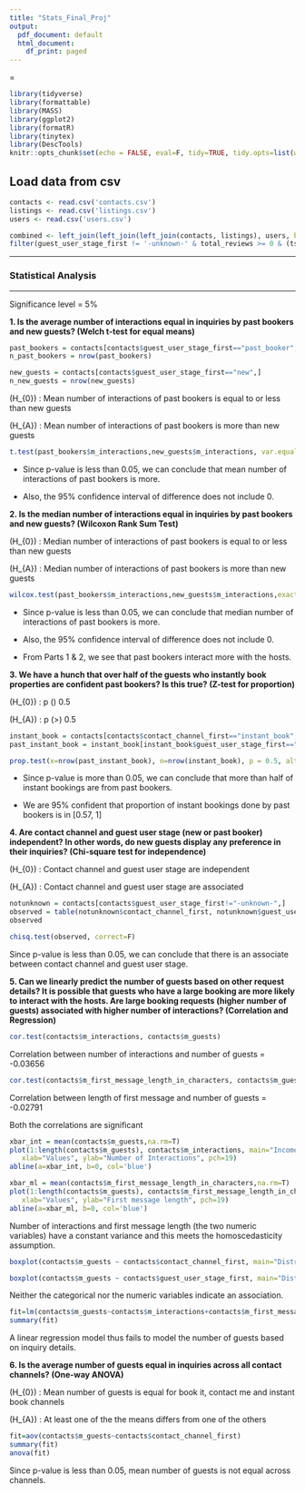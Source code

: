 ---
title: "Stats_Final_Proj"
output:
  pdf_document: default
  html_document:
    df_print: paged
---
=
```{r setup, include=FALSE}
library(tidyverse)
library(formattable)
library(MASS)
library(ggplot2)
library(formatR)
library(tinytex)
library(DescTools)
knitr::opts_chunk$set(echo = FALSE, eval=F, tidy=TRUE, tidy.opts=list(width.cutoff=80))
```

## Load data from csv
```{r echo = FALSE, eval= TRUE}
contacts <- read.csv('contacts.csv')
listings <- read.csv('listings.csv')
users <- read.csv('users.csv')
```

```{r echo = FALSE, eval= TRUE}
combined <- left_join(left_join(left_join(contacts, listings), users, by = c("id_guest_anon" = "id_user_anon")), users, by = c("id_host_anon" = "id_user_anon"), suffix = c("_guest", "_host")) %>% distinct() %>%  # Remove duplicates
filter(guest_user_stage_first != '-unknown-' & total_reviews >= 0 & (ts_booking_at <= ds_checkout_first | is.na(ts_booking_at)))
```


***************************************************************************
### Statistical Analysis ###
***************************************************************************

Significance level = 5%

**1. Is the average number of interactions equal in inquiries by past bookers and new guests? (Welch t-test for equal means) **

```{r echo=F, eval=T}
past_bookers = contacts[contacts$guest_user_stage_first=="past_booker",]
n_past_bookers = nrow(past_bookers)

new_guests = contacts[contacts$guest_user_stage_first=="new",]
n_new_guests = nrow(new_guests)
```

\(H_{0}\) : Mean number of interactions of past bookers is equal to or less than new guests

\(H_{A}\) : Mean number of interactions of past bookers is more than new guests


```{r echo=F, eval=T}
t.test(past_bookers$m_interactions,new_guests$m_interactions, var.equal=F,alt="greater")
```

* Since p-value is less than 0.05, we can conclude that mean number of interactions of past bookers is more.

* Also, the 95% confidence interval of difference does not include 0.

**2. Is the median number of interactions equal in inquiries by past bookers and new guests? (Wilcoxon Rank Sum Test) **

\(H_{0}\) : Median number of interactions of past bookers is equal to or less than new guests

\(H_{A}\) : Median number of interactions of past bookers is more than new guests

```{r echo=F, eval=T}
wilcox.test(past_bookers$m_interactions,new_guests$m_interactions,exact=F,correct=F,conf.int=T,alt="greater")
```

* Since p-value is less than 0.05, we can conclude that median number of interactions of past bookers is more.

* Also, the 95% confidence interval of difference does not include 0.

* From Parts 1 & 2, we see that past bookers interact more with the hosts.

**3. We have a hunch that over half of the guests who instantly book properties are confident past bookers? Is this true? (Z-test for proportion) **

\(H_{0}\) : p \(\leq\) 0.5

\(H_{A}\) : p \(>\) 0.5

```{r echo=F, eval=T}
instant_book = contacts[contacts$contact_channel_first=="instant_book",]
past_instant_book = instant_book[instant_book$guest_user_stage_first=="past_booker",]

prop.test(x=nrow(past_instant_book), n=nrow(instant_book), p = 0.5, alternative = "greater", correct = TRUE)
```

* Since p-value is more than 0.05, we can conclude that more than half of instant bookings are from past bookers.

* We are 95% confident that proportion of instant bookings done by past bookers is in [0.57, 1]

**4. Are contact channel and guest user stage (new or past booker) independent? In other words, do new guests display any preference in their inquiries? (Chi-square test for independence)**

\(H_{0}\) : Contact channel and guest user stage are independent

\(H_{A}\) : Contact channel and guest user stage are associated

```{r echo=F, eval=T}
notunknown = contacts[contacts$guest_user_stage_first!="-unknown-",]
observed = table(notunknown$contact_channel_first, notunknown$guest_user_stage_first)
observed

chisq.test(observed, correct=F)
```

Since p-value is less than 0.05, we can conclude that there is an associate between contact channel and guest user stage.

**5. Can we linearly predict the number of guests based on other request details? It is possible that guests who have a large booking are more likely to interact with the hosts. Are large booking requests (higher number of guests) associated with higher number of interactions? (Correlation and Regression)**

```{r echo=F, eval=T}
cor.test(contacts$m_interactions, contacts$m_guests)
```

Correlation between number of interactions and number of guests = -0.03656

```{r echo=F, eval=T}
cor.test(contacts$m_first_message_length_in_characters, contacts$m_guests)
```

Correlation between length of first message and number of guests = -0.02791

Both the correlations are significant

```{r echo=F, eval=T}
xbar_int = mean(contacts$m_guests,na.rm=T)
plot(1:length(contacts$m_guests), contacts$m_interactions, main="Incomes",
   xlab="Values", ylab="Number of Interactions", pch=19)
abline(a=xbar_int, b=0, col='blue')

xbar_ml = mean(contacts$m_first_message_length_in_characters,na.rm=T)
plot(1:length(contacts$m_guests), contacts$m_first_message_length_in_characters, main="Age",
   xlab="Values", ylab="First message length", pch=19)
abline(a=xbar_ml, b=0, col='blue')
```

Number of interactions and first message length (the two numeric variables) have a constant variance and this meets the homoscedasticity assumption. 

```{r echo=F, eval=T}
boxplot(contacts$m_guests ~ contacts$contact_channel_first, main="Distribution of guests per channel", ylab="Number of guests", xlab="Contact channel") 

boxplot(contacts$m_guests ~ contacts$guest_user_stage_first, main="Distribution of guests per stage", ylab="Number of guests", xlab="User stage") 
```

Neither the categorical nor the numeric variables indicate an association. 

```{r echo=F, eval=T}
fit=lm(contacts$m_guests~contacts$m_interactions+contacts$m_first_message_length_in_characters+contacts$contact_channel_first+contacts$guest_user_stage_first)
summary(fit)
```

A linear regression model thus fails to model the number of guests based on inquiry details.

**6. Is the average number of guests equal in inquiries across all contact channels? (One-way ANOVA)**

\(H_{0}\) : Mean number of guests is equal for book it, contact me and instant book channels

\(H_{A}\) : At least one of the the means differs from one of the others

```{r echo=F, eval=T}
fit=aov(contacts$m_guests~contacts$contact_channel_first)
summary(fit)
anova(fit)
```

Since p-value is less than 0.05, mean number of guests is not equal across channels.

